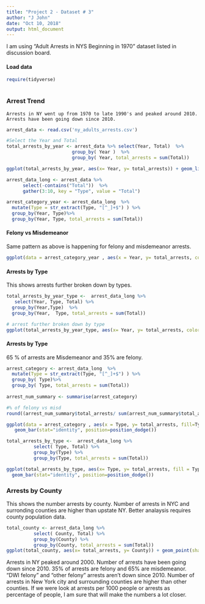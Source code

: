 ```yaml
---
title: "Project 2 - Dataset # 3"
author: "J John"
date: "Oct 10, 2018"
output: html_document
---
```

I am using "Adult Arrests in NYS Beginning in 1970" dataset listed in  discussion board. 


#### Load data
```r
require(tidyverse)
 
```

### Arrest Trend
  
 
    Arrests in NY went up from 1970 to late 1990's and peaked around 2010. Arrests have been going down since 2010. 
    

```r
arrest_data <- read.csv('ny_adults_arrests.csv')

#Select the Year and Total
total_arrests_by_year <- arrest_data %>% select(Year, Total)  %>% 
                        group_by( Year )  %>% 
                        group_by( Year, total_arrests = sum(Total)) 

ggplot(total_arrests_by_year, aes(x= Year, y= total_arrests)) + geom_line()

arrest_data_long <- arrest_data %>% 
      select(-contains("Total"))  %>%   
      gather(3:10, key = "Type", value = "Total")

arrest_category_year <- arrest_data_long  %>% 
  mutate(Type = str_extract(Type, "[^_]+$") ) %>% 
  group_by(Year, Type)%>% 
  group_by(Year, Type, total_arrests = sum(Total))
```


#### Felony vs Misdemeanor
  
  Same pattern as above is happening for felony and misdemeanor arrests.
  
  
```r

ggplot(data = arrest_category_year , aes(x = Year, y= total_arrests, color = Type)) + geom_line()


```


#### Arrests by Type

  This shows arrests further broken down by types. 

```r

total_arrests_by_year_type <-  arrest_data_long %>% 
   select(Year, Type, Total) %>%
  group_by(Year,Type)  %>%
  group_by(Year,  Type, total_arrests = sum(Total)) 

# arrest further broken down by type
ggplot(total_arrests_by_year_type, aes(x= Year, y= total_arrests, color=Type)) + geom_line()
```


#### Arrests by Type
  
  65 % of arrests are Misdemeanor and 35% are felony.

```r

arrest_category <- arrest_data_long  %>% 
  mutate(Type = str_extract(Type, "[^_]+$") ) %>% 
  group_by( Type)%>% 
  group_by( Type, total_arrests = sum(Total))
 
arrest_num_summary <- summarise(arrest_category)

#% of felony vs misd
round((arrest_num_summary$total_arrests/ sum(arrest_num_summary$total_arrests) ) *100)

ggplot(data = arrest_category , aes(x = Type, y= total_arrests, fill=Type)) +
   geom_bar(stat="identity", position=position_dodge())

total_arrests_by_type <-  arrest_data_long %>%
          select( Type, Total) %>% 
          group_by(Type) %>% 
          group_by(Type, total_arrests = sum(Total)) 

ggplot(total_arrests_by_type, aes(x= Type, y= total_arrests, fill = Type)) + 
  geom_bar(stat="identity", position=position_dodge())

```

### Arrests by County
   

   This shows the number arrests by county. Number of arrests in NYC and surronding counties are higher than upstate NY. Better analaysis requires county population data.
   
   
```r


total_county <- arrest_data_long %>%
          select( County, Total) %>% 
          group_by(County) %>% 
          group_by(County, total_arrests = sum(Total)) 
ggplot(total_county, aes(x= total_arrests, y= County)) + geom_point(shape=1)

```

Arrests in NY peaked around 2000.  Number of arrests have been going down since 2010. 
35% of arrests are felony and 65% are misdemeanor.
"DWI  felony" and  "other felony" arrests aren't down since 2010.
Number of arrests in New York city and surrounding counties are higher than other counties. If we were look at arrests per 1000 people or arrests as percentage of people, I am sure that will make the numbers a lot closer.
